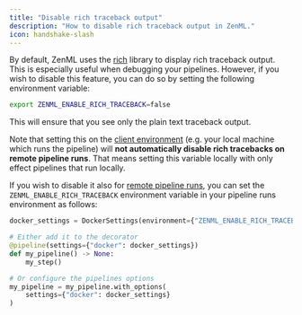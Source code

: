 ```yaml
---
title: "Disable rich traceback output"
description: "How to disable rich traceback output in ZenML."
icon: handshake-slash
---
```


By default, ZenML uses the [rich](https://rich.readthedocs.io/en/stable/traceback.html) library to display rich traceback output. This is especially useful when debugging your pipelines. However, if you wish to disable this feature, you can do so by setting the following environment variable:

```bash
export ZENML_ENABLE_RICH_TRACEBACK=false
```

This will ensure that you see only the plain text traceback output.

Note that setting this on the [client environment](/v/0.66.0/usage/project-setup/configure-python-environments#client-environment-or-the-runner-environment) (e.g. your local machine which runs the pipeline) will **not automatically disable rich tracebacks on remote pipeline runs**. That means setting this variable locally with only effect pipelines that run locally.

If you wish to disable it also for [remote pipeline runs](/v/0.66.0/user-guide/guides/production-guide/cloud-orchestration), you can set the `ZENML_ENABLE_RICH_TRACEBACK` environment variable in your pipeline runs environment as follows:

```py
docker_settings = DockerSettings(environment={"ZENML_ENABLE_RICH_TRACEBACK": "false"})

# Either add it to the decorator
@pipeline(settings={"docker": docker_settings})
def my_pipeline() -> None:
    my_step()

# Or configure the pipelines options
my_pipeline = my_pipeline.with_options(
    settings={"docker": docker_settings}
)
```
